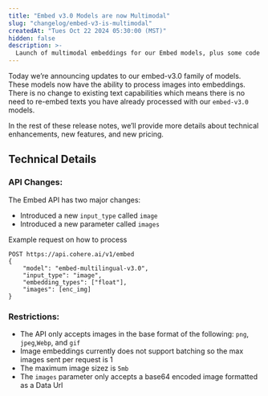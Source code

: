 ```yaml
---
title: "Embed v3.0 Models are now Multimodal"
slug: "changelog/embed-v3-is-multimodal"
createdAt: "Tues Oct 22 2024 05:30:00 (MST)"
hidden: false
description: >-
  Launch of multimodal embeddings for our Embed models, plus some code to help get started.
---
```


Today we’re announcing updates to our embed-v3.0 family of models. These models now have the ability to process images into embeddings. There is no change to existing text capabilities which means there is no need to re-embed texts you have already processed with our `embed-v3.0` models.

In the rest of these release notes, we’ll provide more details about technical enhancements, new features, and new pricing.

## Technical Details
### API Changes:
The Embed API has two major changes: 
- Introduced a new `input_type` called `image`
- Introduced a new parameter called `images`

Example request on how to process 

```Text cURL
POST https://api.cohere.ai/v1/embed
{
    "model": "embed-multilingual-v3.0",
    "input_type": "image",
    "embedding_types": ["float"],
    "images": [enc_img]
}
```
### Restrictions: 
- The API only accepts images in the base format of the following: `png`, `jpeg`,`Webp`, and `gif`
- Image embeddings currently does not support batching so the max images sent per request is 1
- The maximum image sizez is `5mb`
- The `images` parameter only accepts a base64 encoded image formatted as a Data Url


